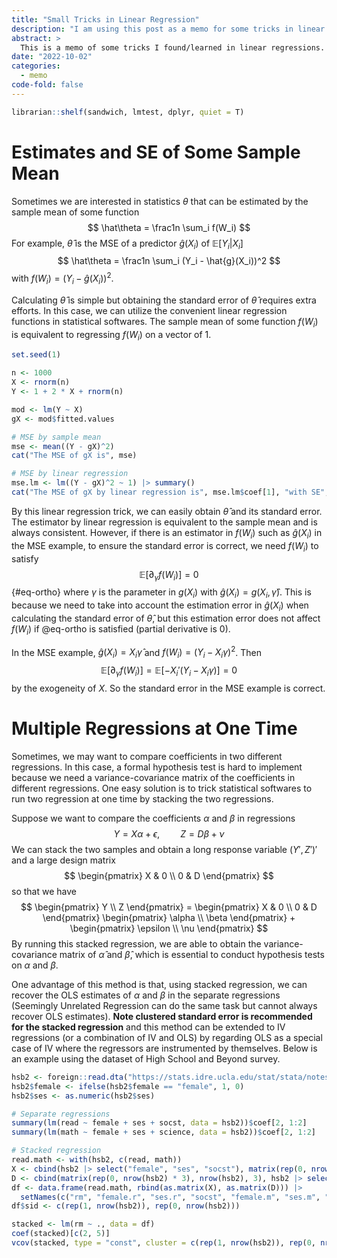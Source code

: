 ```yaml
---
title: "Small Tricks in Linear Regression"
description: "I am using this post as a memo for some tricks in linear regressions."
abstract: >
  This is a memo of some tricks I found/learned in linear regressions.
date: "2022-10-02"
categories:
  - memo
code-fold: false
---
```



```r
librarian::shelf(sandwich, lmtest, dplyr, quiet = T)
```

# Estimates and SE of Some Sample Mean

Sometimes we are interested in statistics $\theta$ that can be estimated by the sample mean of some function
$$
\hat\theta = \frac1n \sum_i f(W_i)
$$
For example, $\hat\theta$ is the MSE of a predictor $\hat{g}(X_i)$ of $\mathbb{E}[Y_i|X_i]$
$$
\hat\theta = \frac1n \sum_i (Y_i - \hat{g}(X_i))^2
$$
with $f(W_i) = (Y_i - \hat{g}(X_i))^2$.

Calculating $\hat\theta$ is simple but obtaining the standard error of $\hat\theta$ requires extra efforts. In this case, we can utilize the convenient linear regression functions in statistical softwares. The sample mean of some function $f(W_i)$ is equivalent to regressing $f(W_i)$ on a vector of $1$.

```r

set.seed(1)

n <- 1000
X <- rnorm(n)
Y <- 1 + 2 * X + rnorm(n)

mod <- lm(Y ~ X)
gX <- mod$fitted.values

# MSE by sample mean 
mse <- mean((Y - gX)^2)
cat("The MSE of gX is", mse)

# MSE by linear regression
mse.lm <- lm((Y - gX)^2 ~ 1) |> summary()
cat("The MSE of gX by linear regression is", mse.lm$coef[1], "with SE", mse.lm$coef[2])
```

By this linear regression trick, we can easily obtain $\hat\theta$ and its standard error. The estimator by linear regression is equivalent to the sample mean and is always consistent. However, if there is an estimator in $f(W_i)$ such as $\hat{g}(X_i)$ in the MSE example, to ensure the standard error is correct, we need $f(W_i)$ to satisfy
$$
\mathbb{E}[\partial_\gamma f(W_i)] = 0
$$ {#eq-ortho}
where $\gamma$ is the parameter in $g(X_i)$ with $\hat{g}(X_i) = g(X_i, \hat\gamma)$. This is because we need to take into account the estimation error in $\hat{g}(X_i)$ when calculating the standard error of $\hat\theta$, but this estimation error does not affect $f(W_i)$ if @eq-ortho is satisfied (partial derivative is 0).

In the MSE example, $\hat{g}(X_i) = X_i\hat\gamma$ and $f(W_i) = (Y_i - X_i\gamma)^2$. Then
$$
\mathbb{E}[\partial_\gamma f(W_i)] = \mathbb{E}[-X_i'(Y_i - X_i\gamma)] = 0
$$
by the exogeneity of $X$. So the standard error in the MSE example is correct.

# Multiple Regressions at One Time

Sometimes, we may want to compare coefficients in two different regressions. In this case, a formal hypothesis test is hard to implement because we need a variance-covariance matrix of the coefficients in different regressions. One easy solution is to trick statistical softwares to run two regression at one time by stacking the two regressions.

Suppose we want to compare the coefficients $\alpha$ and $\beta$ in regressions
$$
Y = X\alpha + \epsilon, \quad \quad Z = D\beta + \nu
$$
We can stack the two samples and obtain a long response variable $(Y', Z')'$ and a large design matrix
$$
\begin{pmatrix}
X & 0 \\
0 & D
\end{pmatrix}
$$
so that we have
$$
\begin{pmatrix} Y \\ Z \end{pmatrix} = \begin{pmatrix} X & 0 \\ 0 & D \end{pmatrix} \begin{pmatrix} \alpha \\ \beta \end{pmatrix} + \begin{pmatrix} \epsilon \\ \nu \end{pmatrix}
$$
By running this stacked regression, we are able to obtain the variance-covariance matrix of $\hat\alpha$ and $\hat\beta$, which is essential to conduct hypothesis tests on $\alpha$ and $\beta$.

One advantage of this method is that, using stacked regression, we can recover the OLS estimates of $\alpha$ and $\beta$ in the separate regressions (Seemingly Unrelated Regression can do the same task but cannot always recover OLS estimates). **Note clustered standard error is recommended for the stacked regression** and this method can be extended to IV regressions (or a combination of IV and OLS) by regarding OLS as a special case of IV where the regressors are instrumented by themselves. Below is an example using the dataset of High School and Beyond survey.

```r

hsb2 <- foreign::read.dta("https://stats.idre.ucla.edu/stat/stata/notes/hsb2.dta")
hsb2$female <- ifelse(hsb2$female == "female", 1, 0)
hsb2$ses <- as.numeric(hsb2$ses)

# Separate regressions
summary(lm(read ~ female + ses + socst, data = hsb2))$coef[2, 1:2]
summary(lm(math ~ female + ses + science, data = hsb2))$coef[2, 1:2]

# Stacked regression
read.math <- with(hsb2, c(read, math))
X <- cbind(hsb2 |> select("female", "ses", "socst"), matrix(rep(0, nrow(hsb2) * 3), nrow(hsb2), 3))
D <- cbind(matrix(rep(0, nrow(hsb2) * 3), nrow(hsb2), 3), hsb2 |> select("female", "ses", "science"))
df <- data.frame(read.math, rbind(as.matrix(X), as.matrix(D))) |> 
  setNames(c("rm", "female.r", "ses.r", "socst", "female.m", "ses.m", "science"))
df$sid <- c(rep(1, nrow(hsb2)), rep(0, nrow(hsb2)))

stacked <- lm(rm ~ ., data = df)
coef(stacked)[c(2, 5)]
vcov(stacked, type = "const", cluster = c(rep(1, nrow(hsb2)), rep(0, nrow(hsb2))))[c(2, 5), c(2, 5)]
```






